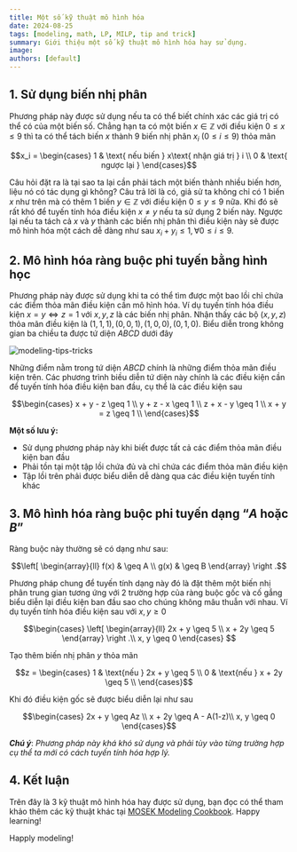 ```yaml
---
title: Một số kỹ thuật mô hình hóa
date: 2024-08-25
tags: [modeling, math, LP, MILP, tip and trick]
summary: Giới thiệu một số kỹ thuật mô hình hóa hay sử dụng.
image:
authors: [default]
---
```



## 1. Sử dụng biến nhị phân

Phương pháp này được sử dụng nếu ta có thể biết chính xác các giá trị có thể có của một biến số.
Chẳng hạn ta có một biến $x \in \mathbb{Z}$ với điều kiện $0 \leq x \leq 9$ thì ta có thể tách biến
$x$ thành 9 biến nhị phân $x_i$ ($0 \leq i \leq 9$) thỏa mãn
```math
x_i = \begin{cases}
  1 & \text{ nếu biến } x\text{ nhận giá trị } i \\
  0 & \text{ ngược lại }
\end{cases}
```
Câu hỏi đặt ra là tại sao ta lại cần phải tách một biến thành nhiều biến hơn, liệu nó có tác dụng gì
không? Câu trả lời là có, giả sử ta không chỉ có 1 biến $x$ như trên mà có thêm 1 biến $y \in \mathbb{Z}$
với điều kiện $0 \leq y \leq 9$ nữa. Khi đó sẽ rất khó để tuyến tính hóa điều kiện $x \neq y$ nếu ta sử
dụng 2 biến này. Ngược lại nếu ta tách cả $x$ và $y$ thành các biến nhị phân thì điều kiện này sẽ được mô
hình hóa một cách dễ dàng như sau $x_i + y_i \leq 1, \forall 0 \leq i \leq 9$.

## 2. Mô hình hóa ràng buộc phi tuyến bằng hình học

Phương pháp này được sử dụng khi ta có thể tìm được một bao lồi chỉ chứa các điểm thỏa mãn điều kiện
cần mô hình hóa. Ví dụ tuyến tính hóa điều kiện $x = y \Leftrightarrow z = 1$ với $x, y, z$ là các biến nhị phân.
Nhận thấy các bộ $(x, y, z)$ thỏa mãn điều kiện là $(1, 1, 1), (0, 0, 1), (1, 0, 0), (0, 1, 0)$. Biểu diễn trong
không gian ba chiều ta được tứ diện $ABCD$ dưới đây

![modeling-tips-tricks](/posts/ModelingTipsTricks.png)

Những điểm nằm trong tứ diện $ABCD$ chính là những điểm thỏa mãn điều kiện trên. Các phương
trình biều diễn tứ diện này chính là các điều kiện cần để tuyến tính hóa điều kiện ban đầu,
cụ thể là các điều kiện sau
```math
\begin{cases}
  x + y - z \geq 1 \\
  y + z - x \geq 1 \\
  z + x - y \geq 1 \\
  x + y = z \geq 1 \\
\end{cases}
```

**Một số lưu ý:**
- Sử dụng phương pháp này khi biết được tất cả các điểm thỏa mãn điều kiện ban đầu
- Phải tồn tại một tập lồi chứa đủ và chỉ chứa các điểm thỏa mãn điều kiện
- Tập lồi trên phải được biểu diễn dễ dàng qua các điều kiện tuyến tính khác

## 3. Mô hình hóa ràng buộc phi tuyến dạng “$A$ hoặc $B$”

Ràng buộc này thường sẽ có dạng như sau:
```math
\left[
\begin{array}{ll}
    f(x) & \geq A \\
    g(x) & \geq B
\end{array}
\right .
```

Phương pháp chung để tuyến tính dạng này đó là đặt thêm một biến nhị phân trung gian tương ứng
với 2 trường hợp của ràng buộc gốc và cố gắng biểu diễn lại điều kiện ban đầu sao cho chúng
không mâu thuẫn với nhau. Ví dụ tuyến tính hóa điều kiện sau với $x, y \geq 0$

```math
\begin{cases}
  \left[
  \begin{array}{ll}
      2x + y \geq 5 \\
      x + 2y \geq 5
  \end{array}
  \right .\\
  x, y \geq 0
\end{cases}

```
Tạo thêm biến nhị phân $y$ thỏa mãn

```math
z = \begin{cases}
  1 & \text{nếu } 2x + y \geq 5 \\
  0 & \text{nếu } x + 2y \geq 5 \\
\end{cases}
```

Khi đó điều kiện gốc sẽ được biểu diễn lại như sau
```math
\begin{cases}
  2x + y \geq Az \\
  x + 2y \geq A - A(1-z)\\
  x, y \geq 0
\end{cases}
```

***Chú ý***: *Phương pháp này khá khó sử dụng và phải tùy vào từng trường hợp cụ thể ta mới có
cách tuyến tính hóa hợp lý.*

## 4. Kết luận

Trên đây là 3 kỹ thuật mô hình hóa hay được sử dụng, bạn đọc có thể tham khảo thêm các kỹ thuật khác
tại [MOSEK Modeling Cookbook](https://docs.mosek.com/modeling-cookbook/index.html). Happy learning!

Happly modeling! <Twemoji emoji="clinking-beer-mugs" />
